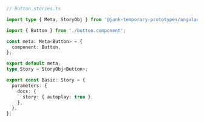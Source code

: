 ```ts
// Button.stories.ts

import type { Meta, StoryObj } from '@junk-temporary-prototypes/angular';

import { Button } from './button.component';

const meta: Meta<Button> = {
  component: Button,
};

export default meta;
type Story = StoryObj<Button>;

export const Basic: Story = {
  parameters: {
    docs: {
      story: { autoplay: true },
    },
  },
};
```

